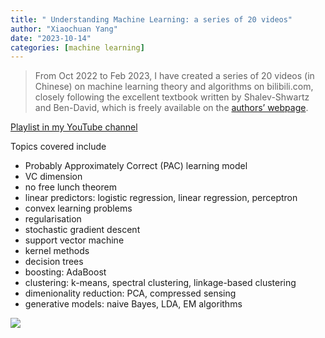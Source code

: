 ```yaml
---
title: " Understanding Machine Learning: a series of 20 videos"
author: "Xiaochuan Yang"
date: "2023-10-14"
categories: [machine learning]
---
```


> From Oct 2022 to Feb 2023, I have created a series of 20 videos (in Chinese) on machine learning theory and algorithms on bilibili.com, closely following the excellent textbook written by Shalev-Shwartz and Ben-David, which is freely available on the [authors' webpage](https://www.cs.huji.ac.il/~shais/UnderstandingMachineLearning/index.html).


[Playlist in my YouTube channel](https://www.youtube.com/playlist?list=PLRUGJ8qKWnox5Jn2URD_0OQwvnl_uv3IU)


Topics covered include 

- Probably Approximately Correct (PAC) learning model
- VC dimension
- no free lunch theorem
- linear predictors: logistic regression, linear regression, perceptron
- convex learning problems
- regularisation
- stochastic gradient descent
- support vector machine
- kernel methods
- decision trees
- boosting: AdaBoost
- clustering: k-means, spectral clustering, linkage-based clustering
- dimenionality reduction: PCA, compressed sensing
- generative models: naive Bayes, LDA, EM algorithms



![](../assets/uml_cover.jpg)